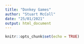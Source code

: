```yaml
---
title: "Donkey Games"
author: "Stuart McColl"
date: "25/01/2021"
output: html_document
---
```


```r
knitr::opts_chunk$set(echo = TRUE)
```


